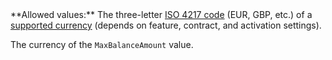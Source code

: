 <ParamField body="MaxBalanceCurrency" type="string" >     
**Allowed values:** The three-letter <a href="/api-reference/overview/data-formats" target="_blank">ISO 4217 code</a> (EUR, GBP, etc.) of a <a href="/guides/currencies" target="_blank">supported currency</a> (depends on feature, contract, and activation settings).

The currency of the `MaxBalanceAmount` value. 
</ParamField>